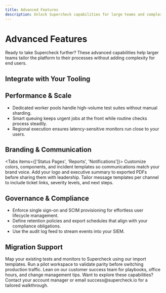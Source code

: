 ```yaml
---
title: Advanced Features
description: Unlock Supercheck capabilities for large teams and complex workflows
---
```


# Advanced Features

Ready to take Supercheck further? These advanced capabilities help larger teams tailor the platform to their processes without adding complexity for end users.

## Integrate with Your Tooling

<Cards>
  <Card
    title="Outbound Webhooks"
    description="Trigger automations in PagerDuty, ServiceNow, or your own services whenever tests or monitors change state."
  />
  <Card
    title="Inbound Triggers"
    description="Start jobs from CI/CD pipelines with signed requests and fine-grained scopes."
  />
  <Card
    title="Data Exports"
    description="Sync run results to BI tools or data lakes on a schedule that works for you."
  />
</Cards>

## Performance & Scale

- Dedicated worker pools handle high-volume test suites without manual sharding.
- Smart queuing keeps urgent jobs at the front while routine checks process steadily.
- Regional execution ensures latency-sensitive monitors run close to your users.

## Branding & Communication

<Tabs items={['Status Pages', 'Reports', 'Notifications']}>
  <Tab value="Status Pages">
    Customize colors, components, and incident templates so communications match
    your brand voice.
  </Tab>
  <Tab value="Reports">
    Add your logo and executive summary to exported PDFs before sharing them
    with leadership.
  </Tab>
  <Tab value="Notifications">
    Tailor message templates per channel to include ticket links, severity
    levels, and next steps.
  </Tab>
</Tabs>

## Governance & Compliance

- Enforce single sign-on and SCIM provisioning for effortless user lifecycle management.
- Define retention policies and export schedules that align with your compliance obligations.
- Use the audit log feed to stream events into your SIEM.

## Migration Support

<Steps>
  <Step>Map your existing tests and monitors to Supercheck using our import templates.</Step>
  <Step>Run a pilot workspace to validate parity before switching production traffic.</Step>
  <Step>Lean on our customer success team for playbooks, office hours, and change management tips.</Step>
</Steps>

<Callout type="note">
  Want to explore these capabilities? Contact your account manager or email
  success@supercheck.io for a tailored walkthrough.
</Callout>
